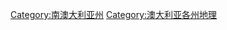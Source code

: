 {{Commons cat|Geography of South Australia}}

[[Category:南澳大利亚州|Category:南澳大利亚州]]
[[Category:澳大利亚各州地理|Category:澳大利亚各州地理]]